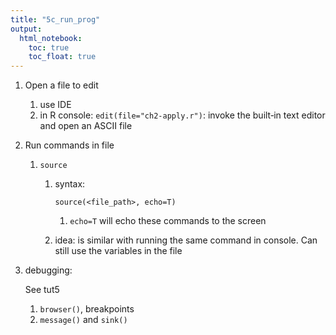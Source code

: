 ```yaml
---
title: "5c_run_prog"
output: 
  html_notebook:
    toc: true
    toc_float: true
---
```


1. Open a file to edit
    1. use IDE
    1. in R console: `edit(file="ch2-apply.r")`: invoke the built‐in text editor and open an ASCII file
    
    
1. Run commands in file

    1. `source`
    
        1. syntax: 
    
            ```
            source(<file_path>, echo=T)
            ```
            
            1. `echo=T` will echo these commands to the screen
            
        1. idea: is similar with running the same command in console. Can still use the variables in the file 
        
        
1. debugging:

    See tut5

    1. `browser()`, breakpoints
    1. `message()` and `sink()`

